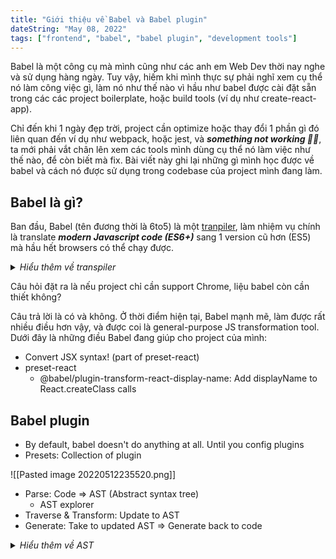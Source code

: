 ```yaml
---
title: "Giới thiệu về Babel và Babel plugin"
dateString: "May 08, 2022"
tags: ["frontend", "babel", "babel plugin", "development tools"]
---
```


Babel là một công cụ mà mình cũng như các anh em Web Dev thời nay nghe và sử dụng hàng ngày. Tuy vậy, hiếm khi mình thực sự phải nghĩ xem cụ thể nó làm công việc gì, làm nó như thế nào vì hầu như babel được cài đặt sẵn trong các các project boilerplate, hoặc build tools (ví dụ như create-react-app).

Chỉ đến khi 1 ngày đẹp trời, project cần optimize hoặc thay đổi 1 phần gì đó liên quan đến ví dụ như webpack, hoặc jest, và **_something not working 😬😬_**, ta mới phải vắt chân lên xem các tools mình dùng cụ thể nó làm việc như thế nào, để còn biết mà fix. Bài viết này ghi lại những gì mình học được về babel và cách nó được sử dụng trong codebase của project mình đang làm.

## Babel là gì?

Ban đầu, Babel (tên đương thời là 6to5) là một [tranpiler](https://en.wikipedia.org/wiki/Source-to-source_compiler), làm nhiệm vụ chính là translate **_modern Javascript code (ES6+)_** sang 1 version cũ hơn (ES5) mà hầu hết browsers có thể chạy được.

<details>
  <summary>
    <i>Hiểu thêm về transpiler</i>
  </summary>
  Transpiler khác với compiler (trình biên dịch) ở chỗ nó chuyển đổi từ 1 ngôn ngữ
  sang 1 ngôn ngữ khác *với độ abstraction ngang hàng*. Ví dụ: Java compiler chuyển
  đổi từ Java sang bytecode, C compiler chuyển đổi C sang assambler. Còn Babel chuyển
  đổi từ JS sang.. JS, chỉ là được viết dưới dạng 1 quy chuẩn khác.
</details>

Câu hỏi đặt ra là nếu project chỉ cần support Chrome, liệu babel còn cần thiết không?

Câu trả lời là có và không. Ở thời điểm hiện tại, Babel mạnh mẽ, làm được rất nhiều điều hơn vậy, và được coi là general-purpose JS transformation tool.
Dưới đây là những điều Babel đang giúp cho project của mình:

- Convert JSX syntax! (part of preset-react)
- preset-react
  - @babel/plugin-transform-react-display-name: Add displayName to React.createClass calls

## Babel plugin

- By default, babel doesn't do anything at all. Until you config plugins
- Presets: Collection of plugin

![[Pasted image 20220512235520.png]]

- Parse: Code => AST (Abstract syntax tree)
  - AST explorer
- Traverse & Transform: Update to AST
- Generate: Take to updated AST => Generate back to code

<details>
  <summary>
    <i>Hiểu thêm về AST</i>
  </summary>
  Abstract Syntax Tree (AST) là một cách để biểu diễn source code dưới dạng tree.
  Một use case nổi bật nhất của AST chính là để compiler có thể dịch source code
  từ ngôn ngữ này sang ngôn ngữ khác. Hãy thử vào trang web sau và thử hover vào
  các node trong phần tree bên phải và quan sát đoạn code được highlight để có hình
  dung về AST nhé: https://astexplorer.net/
  <br />
  ![[Screen Recording 2022-05-29 at 12.03.34 AM 1.mov]]
</details>
